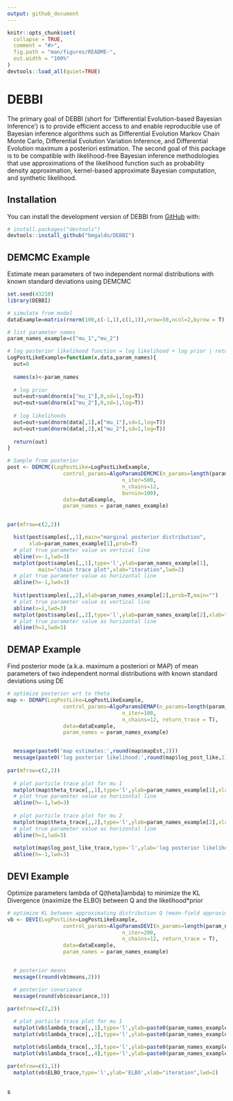 ```yaml
---
output: github_document
---
```


<!-- README.md is generated from README.Rmd. Please edit that file -->

```r
knitr::opts_chunk$set(
  collapse = TRUE,
  comment = "#>",
  fig.path = "man/figures/README-",
  out.width = "100%"
)
devtools::load_all(quiet=TRUE)

```

# DEBBI

<!-- badges: start -->
<!-- badges: end -->

The primary goal of DEBBI (short for 'Differential Evolution-based Bayesian Inference') is to provide efficient access to and enable reproducible use of Bayesian inference algorithms such as Differential Evolution Markov Chain Monte Carlo, Differential Evolution Variation Inference, and Differential Evolution maximum a posteriori estimation. The second goal of this package is to be compatible with likelihood-free Bayesian inference methodologies that use approximations of the likelihood function such as probability density approximation, kernel-based approximate Bayesian computation, and synthetic likelihood.

## Installation

You can install the development version of DEBBI from [GitHub](https://github.com/bmgaldo/DEBBI) with:

``` r
# install.packages("devtools")
devtools::install_github("bmgaldo/DEBBI")
```

## DEMCMC Example

Estimate mean parameters of two independent normal distributions with known standard deviations using DEMCMC

```r
set.seed(43210)
library(DEBBI)

# simulate from model
dataExample=matrix(rnorm(100,c(-1,1),c(1,1)),nrow=50,ncol=2,byrow = T)

# list parameter names
param_names_example=c("mu_1","mu_2")

# log posterior likelihood function = log likelihood + log prior | returns a scalar
LogPostLikeExample=function(x,data,param_names){
  out=0
  
  names(x)<-param_names
  
  # log prior
  out=out+sum(dnorm(x["mu_1"],0,sd=1,log=T))
  out=out+sum(dnorm(x["mu_2"],0,sd=1,log=T))
  
  # log likelihoods
  out=out+sum(dnorm(data[,1],x["mu_1"],sd=1,log=T))
  out=out+sum(dnorm(data[,2],x["mu_2"],sd=1,log=T))
  
  return(out)
}

# Sample from posterior
post <- DEMCMC(LogPostLike=LogPostLikeExample,
                  control_params=AlgoParamsDEMCMC(n_params=length(param_names_example),
                                     n_iter=500, 
                                     n_chains=12,
                                     burnin=100),
                  data=dataExample,
                  param_names = param_names_example)


par(mfrow=c(2,2))

  hist(post$samples[,,1],main="marginal posterior distribution",
       xlab=param_names_example[1],prob=T)
  # plot true parameter value as vertical line
  abline(v=-1,lwd=3)
  matplot(post$samples[,,1],type='l',ylab=param_names_example[1],
          main="chain trace plot",xlab="iteration",lwd=2)
  # plot true parameter value as horizontal line
  abline(h=-1,lwd=3)
  
  hist(post$samples[,,2],xlab=param_names_example[2],prob=T,main="")
  # plot true parameter value as vertical line
  abline(v=1,lwd=3)
  matplot(post$samples[,,2],type='l',ylab=param_names_example[2],xlab="iteration",lwd=2)
  # plot true parameter value as horizontal line
  abline(h=1,lwd=3)


```

## DEMAP Example 

Find posterior mode (a.k.a. maximum a posteriori or MAP) of mean parameters of two independent normal distributions with known standard deviations using DE

```r

# optimize posterior wrt to theta
map <- DEMAP(LogPostLike=LogPostLikeExample,
                  control_params=AlgoParamsDEMAP(n_params=length(param_names_example),
                                     n_iter=100, 
                                     n_chains=12, return_trace = T),
                  data=dataExample,
                  param_names = param_names_example)


  message(paste0('map estimates:',round(map$mapEst,2)))
  message(paste0('log posterior likelihood:',round(map$log_post_like,2)))
  
par(mfrow=c(2,2))
  
  # plot particle trace plot for mu 1
  matplot(map$theta_trace[,,1],type='l',ylab=param_names_example[1],xlab="iteration",lwd=2)
  # plot true parameter value as horizontal line
  abline(h=-1,lwd=3)
  
  # plot particle trace plot for mu 2
  matplot(map$theta_trace[,,2],type='l',ylab=param_names_example[2],xlab="iteration",lwd=2)
  # plot true parameter value as horizontal line
  abline(h=1,lwd=3)
  
  matplot(map$log_post_like_trace,type='l',ylab='log posterior likelihood',xlab="iteration",lwd=2)
  abline(h=-1,lwd=3)


```

## DEVI Example 

Optimize parameters lambda of Q(theta|lambda) to minimize the KL Divergence (maximize the ELBO) between Q and the likelihood*prior
```r

# optimize KL between approximating distribution Q (mean-field approximation) and posterior
vb <- DEVI(LogPostLike=LogPostLikeExample,
                  control_params=AlgoParamsDEVI(n_params=length(param_names_example),
                                     n_iter=200,
                                     n_chains=12, return_trace = T),
                  data=dataExample,
                  param_names = param_names_example)


  # posterior means
  message((round(vb$means,2)))

  # posterior covariance
  message(round(vb$covariance,3))
        
par(mfrow=c(2,2))

  # plot particle trace plot for mu 1
  matplot(vb$lambda_trace[,,1],type='l',ylab=paste0(param_names_example[1]," mean"),xlab="iteration",lwd=2)
  matplot(vb$lambda_trace[,,2],type='l',ylab=paste0(param_names_example[2]," mean"),xlab="iteration",lwd=2)

  matplot(vb$lambda_trace[,,3],type='l',ylab=paste0(param_names_example[1]," log sd"),xlab="iteration",lwd=2)
  matplot(vb$lambda_trace[,,4],type='l',ylab=paste0(param_names_example[2]," log sd"),xlab="iteration",lwd=2)

par(mfrow=c(1,1))
  matplot(vb$ELBO_trace,type='l',ylab='ELBO',xlab="iteration",lwd=2)



```

s
